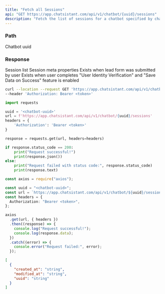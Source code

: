```yaml
---
title: "Fetch all Sessions"
api: "GET https://app.chatsistant.com/api/v1/chatbot/{uuid}/sessions"
description: "Fetch the list of sessions for a chatbot specified by chatbot uuid"
---
```


### Path

<ParamField path="uuid" type="string" required>
  Chatbot uuid
</ParamField>

### Response

<ResponseField name="" type="object[]">
  Session list
  <Expandable title="Session properties">
    <ResponseField name="created_at" type="string" />
    <ResponseField name="modified_at" type="string" />
    <ResponseField name="uuid" type="string" />
    <ResponseField name="meta" type="meta Object">
      Session meta properties
      <Expandable title="properties">
        <ResponseField name="user" type="user Object">
          Exists when lead form was submitted by user
        </ResponseField>
        <ResponseField name="auth_data" type="auth_data Object">
          Exists when user completes "User Identity Verification" and "Save Data
          on Success" feature is enabled
        </ResponseField>
      </Expandable>
    </ResponseField>
  </Expandable>
</ResponseField>

<RequestExample>

```bash Curl
curl --location --request GET 'https://app.chatsistant.com/api/v1/chatbot/{uuid}/sessions' \
--header 'Authorization: Bearer <token>'
```

```py Python
import requests

uuid = '<chatbot-uuid>'
url = f'https://app.chatsistant.com/api/v1/chatbot/{uuid}/sessions'
headers = {
    'Authorization': 'Bearer <token>'
}

response = requests.get(url, headers=headers)

if response.status_code == 200:
    print("Request successful!")
    print(response.json())
else:
    print("Request failed with status code:", response.status_code)
    print(response.text)
```

```ts JavaScript
const axios = require("axios");

const uuid = "<chatbot-uuid>";
const url = `https://app.chatsistant.com/api/v1/chatbot/${uuid}/sessions`;
const headers = {
  Authorization: "Bearer <token>",
};

axios
  .get(url, { headers })
  .then((response) => {
    console.log("Request successful!");
    console.log(response.data);
  })
  .catch((error) => {
    console.error("Request failed:", error);
  });
```

</RequestExample>

<ResponseExample>

```json Response
[
  {
    "created_at": "string",
    "modified_at": "string",
    "uuid": "string"
  }
]
```

</ResponseExample>
